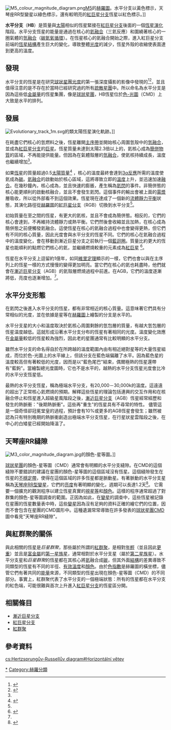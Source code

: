 {{noteTA
|T=zh:水平分支; zh-hans:水平分支; zh-hant:水平分支;
|1=zh:水平分支; zh-hans:水平分支; zh-hant:水平分支;
}}
[[File:M5_colour_magnitude_diagram.png|thumb]][[M5_(球狀星團)|M5]]的[[赫羅圖|赫羅圖]]。水平分支以黃色標示，天琴座RR型變星以綠色標示，還有較明亮的[[紅巨星分支|紅巨星分支]]恆星以紅色標示。]]

'''水平分支'''（'''HB'''）是質量與[[太陽|太陽]]相似的恆星緊接在[[紅巨星分支|紅巨星分支]]後面的一個[[恆星演化|恆星演化]]階段。水平分支恆星的能量是通過在核心的[[氦融合|氦融合]]（三氦反應）和圍繞著核心的一圈氣體的[[核聚變|氫融合]]（[[碳氮氧循環|碳氮氧循環]]）。在恆星核心的氦融合開始之際，進入紅巨星分支前端的[[恆星#結構|恆星結構]]產生巨大的變化，導致整體[[光度#天文學|光度]]的減少，恆星外殼的收縮使表面達到更高的溫度。

== 發現 ==
水平分支的恆星是在研究[[球狀星團|球狀星團]][[光度測定_(天文學)|光度]]的第一張深度攝影的影像中發現的<ref>
{{Citation
  | last1 = Arp  | first1 = H. C.
  | author1-link = Halton Arp
  | last2 = Baum | first2 = W. A.
  | last3 = Sandage | first3 = A. R.
  | author3-link = Allan Sandage
  | title = The HR diagrams for the globular clusters M 92 and M 3
  | journal = [[Astronomical_Journal|Astronomical Journal]]
  | volume = 57
  | pages = 4–5
  | year = 1952
  | doi = 10.1086/106674
| bibcode=1952AJ.....57....4A
}}</ref><ref>
{{Citation
  | last1 = Sandage | first1 = A. R.
  | author3-link = Allan Sandage
  | title = The color-magnitude diagram for the globular cluster M 3
  | journal = [[Astronomical_Journal|Astronomical Journal]]
  | volume = 58
  | pages = 61–75
  | year = 1953
  | doi = 10.1086/106822
| bibcode=1953AJ.....58...61S
}}
</ref>，並且值得注意的是不存在於當時已經研究過的所有[[疏散星團|疏散星團]]中。所以命名為水平分支是因為這些低[[金屬量|金屬量]]的恆星集團，像是[[球狀星團|球狀星團]]，HB恆星位於[[赫羅圖|色-光圖]]（CMD）上大致是水平的排列。

== 發展 ==
[[File:Evolutionary_track_1m.svg|thumb]]的類太陽恆星演化軌跡。]]

在耗盡它們核心的氫燃料之後，恆星離開[[主序帶|主序帶]]並開始核心周圍氫殼中的[[核聚變|氫融合]]，並成為[[紅巨星分支|紅巨星分支]]的[[巨星|巨星]]。恆星質量未達到太陽2.3倍以上的，氦核心成為[[簡併物質|簡併物質]]的區域，不再能提供能量。但因為在氣體殼層的[[核聚變|氫融合]]，使氦核持續成長，溫度也繼續增加<ref name=karttunen_oja2007/>。

如果[[恆星|恆星]]的質量超過0.5[[太陽質量|太陽質量]]<ref>{{cite web|title=Post Main Sequence Stars|url=http://outreach.atnf.csiro.au/education/senior/astrophysics/stellarevolution_postmain.html|publisher=Australia Telescope Outreach and Education|accessdate=2 December 2012|archive-url=https://web.archive.org/web/20130120215215/http://outreach.atnf.csiro.au/education/senior/astrophysics/stellarevolution_postmain.html|archive-date=2013-01-20|dead-url=yes}}</ref><!-- previously listed as 0.26 solar mass, but unable to find citation -->，核心的溫度最終會達到[[氦融合|3α反應]]所需的溫度使氦成為[[碳|碳]]。[[氦融合|氦融合]]的啟動始於核心區域，這將導致立即的[[溫度|溫度]]上升，並迅速加速[[恆星核合成|融合]]。在幾秒鐘內，核心成為{{link-en|非簡併物質| non-degenerate}}，並且快速的膨脹，產生稱為[[氦閃|氦閃]]的事件。非簡併態的核心能更順利的啟動核融合，並且不會發生氦閃。這個事件的輸出會被上面的[[等離子體|電漿]]層吸收，所以從外部看不到這個效果。恆星現在達成了一個新的[[流體靜力平衡|流體靜力平衡]]狀態，其演化路徑從[[赫羅圖|赫羅圖]]的[[紅巨星分支|紅巨星分支]]（RGB）切換到水平分支<ref name=karttunen_oja2007/>。

初始質量在{{solar mass|2.3}}至{{solar mass|8}}之間的恆星，有更大的氦核，並且不會成為簡併態。相反的，它們的核心會達到{{link-en|舍恩伯格-錢德拉塞卡質量| Schoenberg-Chandrasekhar limit}}，不再維持流體靜力或熱平衡。它們然後會收縮並且加熱，在核心成為簡併態之前便觸發氦融合。這使恆星在核心的氦融合過程中也會變得更熱，但它們有不同的核心質量，因此光度會與水平分支的恆星不同。它們的核心在氦融合過程中的溫度變化，會在移動到漸近巨星分支之前執行一個[[藍迴圈|藍迴圈]]。質量比約{{solar mass|8}}更大的恆星也能順利的點燃它們核心的氦，並繼續燃燒較重的元素成為[[紅巨星|紅巨星]] <ref name=salaris>{{cite book|bibcode=2005essp.book.....S|title=Evolution of Stars and Stellar Populations|journal=Evolution of Stars and Stellar Populations|pages=400|author1=Salaris|first1=Maurizio|last2=Cassisi|first2=Santi|year=2005}}</ref>。

恆星在水平分支上逗留約1億年，如同[[維里定理|維里定理]]顯示的一樣，它們也會以與在主序列上的恆星一樣的方式慢慢的變得更加明亮。當它們在核心的氦也耗盡時，他們就會在[[漸近巨星分支|漸近巨星分支]]（AGB）的氦殼層燃燒過程中前進。在AGB，它們的溫度逐漸將低，亮度也逐漸增加。<ref name=karttunen_oja2007/>。

== 水平分支形態 ==
在氦閃之後進入水平分支的恆星，都有非常相近的核心質量。這意味著它們具有分常相似的光度，並在依據是星等在[[赫羅圖|赫羅圖]]上繪製的分支是水平的。

水平分支星的大小和溫度取決於氦核心周圍剩餘的氫包層的質量，有越大氫包層的恆星温度越低。這就形成沿著水平分支分布的恆星有著相同的光度。溫度變化效應在[[金屬量|金屬量]]較低的恆星較為強烈，因此老的星團通常有比較明顯的水平分支。

雖然水平分支的命名得自於在所跨越的溫度範圍內由有相近絕對星等的大量恆星組成，而位於色-光圖上的水平線上，但該分支在藍色端偏離了水平。因為藍色星的溫度較高但有著較低的光度，因而是以"藍色尾巴"結束，偶爾極熱的恆星還帶有"藍鉤"。當繪製總光度圖時，它也不是水平的，越熱的水平分支恆星光度會比冷的水平分支恆星低。

最熱的水平分支恆星，稱為極端水平分支，有20,000－30,000k的溫度。這遠遠的超出了正常核心氦燃燒的預期。解釋這些恆星的理論包括連興的交互作用和在核融合停止和恆星進入超級星風階段之後，[[漸近巨星分支|漸近巨星分支]]（AGB）恆星經常經歷和發生的熱脈衝："後期熱脈衝"。這些再"重生"的恆星具有不尋常的特性。  儘管這是一個奇怪卻冠冕堂皇的過程，預計會有10%或更多的AGB恆星會發生；雖然被認為只有特別晚期的熱脈衝創造出極端水平分支恆星，在行星狀星雲階段之後，在中心的白矮星已經開始降溫了。

== 天琴座RR縫隙 ==
[[Image:M3_color_magnitude_diagram.jpg|right]]的顏色-星等圖。]]

[[球狀星團|球狀星團]]的顏色-星等圖（CMD）通常會有明顯的水平分支縫隙。在CMD的這個縫隙不要錯誤的建議在星團的顏色-星等圖的這個區域沒有恆星。這個縫隙發生在恆星的[[不穩定帶|不穩定帶]]，使得在這個區域的許多恆星都是脈動星。有著脈動的水平分支星稱為[[天琴座RR型變星|天琴座RR型變星]]，它們的[[明度|亮度]]有著明顯的變化，週期可以長達1.2天<ref>{{Cite web
  | last = [[AAVSO|American Association of Variable Star Observers]]
  | first = 
  | authorlink = 
  | coauthors = 
  | title = Types of Variables
  | work = 
  | publisher = 
  | date = 
  | url = http://www.aavso.org/types-variables
  | format = 
  | doi = 
  | accessdate = 12 March 2011
  | archive-date = 2018-10-17
  | archive-url = https://web.archive.org/web/20181017170335/http://www.aavso.org/types-variables
  | dead-url = no
  }}</ref>。  
它需要一個擴充的觀測程序以建立恆星真實的[[視星等|視星等]]和[[恆星#分類|顏色]]。這樣的程序通常超過了對群集的顏色-星等圖調查的範圍。正因為如此，在[[變星|變星]]的調查中，這些恆星被記錄在星團的恆星數量表中時，這些[[變星|變星]]因為沒有足夠的資料正確的繪它們的位置，因而不會包含在星團的CMD圖形中。這種遺漏常常導致在許多發表的[[球狀星團|球狀星團]]CMD圖中看見"天琴座RR縫隙"。

== 與紅群聚的關係 ==
與此相關的恆星是''巨星群聚''，那些屬於所謂的[[紅群聚|紅群聚]]，是相對[[恆星#年齡|年輕]]（並且因此[[恆星#質量|更重]]）並且是[[恆星#化學組成|富金屬]]的[[金屬量#第一星族星|第一星族星]]，通常相對於水平分支星（屬於[[金屬量#第二星族星|第二星族星]]）。水平分支星和''巨星群聚''的恆星都在其核心將[[氦|氦]]融合成[[碳|碳]]，但其外面[[恆星#結構|結構]]的差異導致不同類型的恆星有不同的半徑、[[有效溫度#恆星|有效溫度]]和[[恆星#分類|顏色]]。由於[[恆星#分類|色指數]]是赫羅圖的橫坐標，儘管它們有著共同的[[能量|能量]]來源，不同類型的恆星出現在顏色-星等圖（CMD）的不同部分。事實上，紅群聚代表了水平分支的一個極端狀態：所有的恆星都在水平分支的紅色端，可能很難與首次上升進入[[紅巨星分支|紅巨星分支]]的恆星區分開。

== 相關條目 ==
* [[漸近巨星分支|漸近巨星分支]]
* [[紅巨星分支|紅巨星分支]]
* [[紅群聚|紅群聚]]

== 參考資料 ==
{{Reflist|30em|refs=

<ref name=karttunen_oja2007>{{citation | first1=Hannu | last1=Karttunen | first2=Heikki | last2=Oja | title=Fundamental astronomy | edition=5th | publisher=Springer | year=2007 | isbn=3-540-34143-9 | page=249 | url=https://books.google.com/books?id=DjeVdb0sLEAC&pg=PA249 }}</ref>

}}

{{恆星}}

{{DEFAULTSORT:Horizontal Branch}}
[[Category:水平分支星|*]]
[[Category:赫羅分類|Category:赫羅分類]]


[[cs:Hertzsprungův-Russellův_diagram#Horizontální_větev|cs:Hertzsprungův-Russellův diagram#Horizontální větev]]